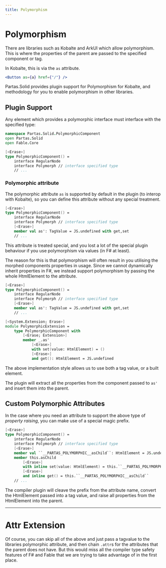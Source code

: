 ```yaml
---
title: Polymorphism
---
```


# Polymorphism

There are libraries such as Kobalte and ArkUI which allow polymorphism. This is where the properties of the parent are passed to the specified component or tag.

In Kobalte, this is via the `as` attribute.

```jsx
<Button as={a} href={"/"} />
```

Partas.Solid provides plugin support for Polymorphism for Kobalte, and methodology for you to enable polymorphism in other libraries.

## Plugin Support

Any element which provides a polymorphic interface must interface with the specified type:

```fsharp "Partas.Solid.Polymorphism" "interface Polymorph"
namespace Partas.Solid.PolymorphicComponent
open Partas.Solid
open Fable.Core

[<Erase>]
type PolymorphicComponent() =
    interface RegularNode
    interface Polymorph // interface specified type
    // ...
```

### Polymorphic attribute

The polymorphic attribute `as` is supported by default in the plugin (to interop with Kobalte), so you can define this attribute without any special treatment.

```fsharp title="Polymorphism by tag value"
[<Erase>]
type PolymorphicComponent() =
    interface RegularNode
    interface Polymorph // interface specified type
    [<Erase>]
    member val as': TagValue = JS.undefined with get,set
    // ...
```

This attribute is treated special, and you lost a lot of the special plugin behaviour if you use polymorphism via values (in F# at least).

The reason for this is that polymorphism will often result in you utilising the morphed components properties in usage. Since we cannot dynamically inherit properties in F#, we instead support polymorphism by passing the whole HtmlElement to the attribute.

```fsharp title="Dual polymorphism support"
[<Erase>]
type PolymorphicComponent() =
    interface RegularNode
    interface Polymorph // interface specified type
    [<Erase>]
    member val as': TagValue = JS.undefined with get,set
    // ...

[<System.Extension; Erase>]
module PolymorphicExtension =
    type PolymorphicComponent with
        [<Erase; Extension>]
        member _.as'
            [<Erase>]
            with set(value: HtmlElement) = ()
            [<Erase>]
            and get(): HtmlElement = JS.undefined
```

The above implementation style allows us to use both a tag value, or a built element.

The plugin will extract all the properties from the component passed to `as'` and insert them into the parent.

## Custom Polymorphic Attributes

In the case where you need an attribute to support the above type of *property raising*, you can make use of a special magic prefix.

```fsharp title="Custom Polymorphic attributes" "__PARTAS_POLYMORPHIC__"
[<Erase>]
type PolymorphicComponent() =
    interface RegularNode
    interface Polymorph // interface specified type
    [<Erase>]
    member val ``__PARTAS_POLYMORPHIC__asChild``: HtmlElement = JS.undefined with get,set
    member this.asChild
        [<Erase>]
        with inline set(value: HtmlElement) = this.``__PARTAS_POLYMORPHIC__asChild`` <- value
        [<Erase>]
        and inline get() = this.``__PARTAS_POLYMORPHIC__asChild``
    // ...
```

The compiler plugin will cleave the prefix from the attribute name, convert the HtmlElement passed into a tag value, and raise all properties from the HtmlElement into the parent.

---

# Attr Extension

Of course, you can skip all of the above and just pass a tagvalue to the libraries polymorphic attribute, and then chain `.attr`s for the attributes that the parent does not have. But this would miss all the compiler type safety features of F# and Fable that we are trying to take advantage of in the first place.
